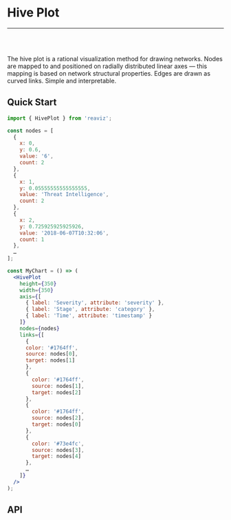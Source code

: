 
<Meta title="Docs|Chart Types/Hive Plot" />

# Hive Plot

---
<br />
<Story id="demos-hive-plot--mini" />
<br />

The hive plot is a rational visualization method for drawing networks. Nodes are mapped
to and positioned on radially distributed linear axes — this mapping is based on network
structural properties. Edges are drawn as curved links. Simple and interpretable.


## Quick Start

```jsx
import { HivePlot } from 'reaviz';

const nodes = [
  {
    x: 0,
    y: 0.6,
    value: '6',
    count: 2
  },
  {
    x: 1,
    y: 0.05555555555555555,
    value: 'Threat Intelligence',
    count: 2
  },
  {
    x: 2,
    y: 0.725925925925926,
    value: '2018-06-07T10:32:06',
    count: 1
  },
  …
];

const MyChart = () => (
  <HivePlot
    height={350}
    width={350}
    axis={[
      { label: 'Severity', attribute: 'severity' },
      { label: 'Stage', attribute: 'category' },
      { label: 'Time', attribute: 'timestamp' }
    ]}
    nodes={nodes}
    links={[
      {
      color: '#1764ff',
      source: nodes[0],
      target: nodes[1]
      },
      {
        color: '#1764ff',
        source: nodes[1],
        target: nodes[2]
      },
      {
        color: '#1764ff',
        source: nodes[2],
        target: nodes[0]
      },
      {
        color: '#73e4fc',
        source: nodes[3],
        target: nodes[4]
      },
      …
    ]}
  />
);
```

## API
<Props of={HivePlot} />

